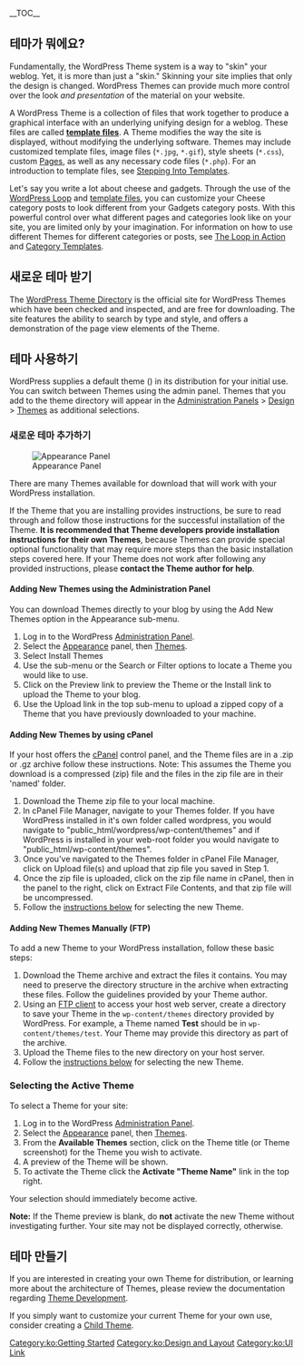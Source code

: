 {{Languages|
{{en|Using Themes}}
{{es|Usando Temas}}
{{fr|Utilisation_des_Thèmes}}
{{it|Utilizzare i Temi}}
{{ja|テーマの使い方}}
{{ko|Using Themes}}
{{lo|Themes}}
{{mya|Themes}}
{{nl|Thema's Gebruiken}}
{{pt-br|Usando Temas}}
{{ru|Использование тем}}
{{th|Themes}}
{{zh-cn|主题}}
{{zh-tw|使用主題}}
}}

__TOC__

==테마가 뭐에요?==

Fundamentally, the WordPress Theme system is a way to "skin" your weblog. Yet, it is more than just a "skin." Skinning your site implies that only the design is changed. WordPress Themes can provide much more control over the look ''and presentation'' of the material on your website.

A WordPress Theme is a collection of files that work together to produce a graphical interface with an underlying unifying design for a weblog. These files are called [[Templates|'''template files''']]. A Theme modifies the way the site is displayed, without modifying the underlying software. Themes may include customized template files, image files (<tt>*.jpg</tt>, <tt>*.gif</tt>), style sheets (<tt>*.css</tt>), custom [[Pages]], as well as any necessary code files (<tt>*.php</tt>). For an introduction to template files, see [[Stepping Into Templates]].

Let's say you write a lot about cheese and gadgets. Through the use of the [[The Loop|WordPress Loop]] and [[Templates|template files]], you can customize your Cheese category posts to look different from your Gadgets category posts. With this powerful control over what different pages and categories look like on your site, you are limited only by your imagination. For information on how to use different Themes for different categories or posts, see [[The Loop in Action]] and [[Category Templates]].

==새로운 테마 받기==
The [http://wordpress.org/extend/themes/ WordPress Theme Directory] is the official site for WordPress Themes which have been checked and inspected, and are free for downloading. The site features the ability to search by type and style, and offers a demonstration of the page view elements of the Theme.

==테마 사용하기==

WordPress supplies a default theme ({{DefaultTheme}}) in its distribution for your initial use.  You can switch between Themes using the admin panel.  Themes that you add to the theme directory will appear in the [[Administration Panels]] > [[Administration_Panels#Design_-_Change_the_Look_of_your_Blog|Design]] > [[Administration_Panels#Themes|Themes]] as additional selections. 

===새로운 테마 추가하기===

[[Image:themes.png|thumb|right|Appearance Panel]]

There are many Themes available for download that will work with your WordPress installation.

If the Theme that you are installing provides instructions, be sure to read through and follow those instructions for the successful installation of the Theme.  '''It is recommended that Theme developers provide installation instructions for their own Themes''', because Themes can provide special optional functionality that may require more steps than the basic installation steps covered here.  If your Theme does not work after following any provided instructions, please '''contact the Theme author for help'''.

====Adding New Themes using the Administration Panel====
You can download Themes directly to your blog by using the Add New Themes option in the Appearance sub-menu.

# Log in to the WordPress [[Administration Panels|Administration Panel]].
# Select the [[Administration_Panels#Appearance_-_Change_the_Look_of_your_Blog|Appearance]] panel, then [[Administration_Panels#Themes|Themes]].
# Select Install Themes
# Use the sub-menu or the Search or Filter options to locate a Theme you would like to use.
# Click on the Preview link to preview the Theme or the Install link to upload the Theme to your blog.
# Use the Upload link in the top sub-menu to upload a zipped copy of a Theme that you have previously downloaded to your machine.

====Adding New Themes by using cPanel ====
If your host offers the [[Glossary#cPanel|cPanel]] control panel, and the Theme files are in a .zip or .gz archive follow these instructions.  Note:  This assumes the Theme you download is a compressed (zip) file and the files in the zip file are in their 'named' folder.
# Download the Theme zip file to your local machine.
# In cPanel File Manager, navigate to your Themes folder.  If you have WordPress installed in it's own folder called wordpress, you would navigate to "public_html/wordpress/wp-content/themes" and if WordPress is installed in your web-root folder you would navigate to "public_html/wp-content/themes".
# Once you've navigated to the Themes folder in cPanel File Manager, click on Upload file(s) and upload that zip file you saved in Step 1.
#Once the zip file is uploaded, click on the zip file name in cPanel, then in the panel to the right, click on Extract File Contents, and that zip file will be uncompressed.
#Follow the [[#Selecting_the_Active_Theme|instructions below]] for selecting the new Theme.

====Adding New Themes Manually (FTP)====

To add a new Theme to your WordPress installation, follow these basic steps:

# Download the Theme archive and extract the files it contains.  You may need to preserve the directory structure in the archive when extracting these files.  Follow the guidelines provided by your Theme author.
# Using an [[FTP_Clients|FTP client]] to access your host web server, create a directory to save your Theme in the <tt>wp-content/themes</tt> directory provided by WordPress.  For example, a Theme named '''Test''' should be in <tt>wp-content/themes/test</tt>.  Your Theme may provide this directory as part of the archive.
# Upload the Theme files to the new directory on your host server.
# Follow the [[#Selecting_the_Active_Theme|instructions below]] for selecting the new Theme.

===Selecting the Active Theme===
To select a Theme for your site:

# Log in to the WordPress [[Administration Panels|Administration Panel]].
# Select the [[Administration_Panels#Appearance_-_Change_the_Look_of_your_Blog|Appearance]] panel, then [[Administration_Panels#Themes|Themes]].
# From the '''Available Themes''' section, click on the Theme title (or Theme screenshot) for the Theme you wish to activate.
# A preview of the Theme will be shown.
# To activate the Theme click the '''Activate "Theme Name"''' link in the top right.

Your selection should immediately become active.

'''Note:''' If the Theme preview is blank, do '''not''' activate the new Theme without investigating further. Your site may not be displayed correctly, otherwise.

==테마 만들기==

If you are interested in creating your own Theme for distribution, or learning more about the architecture of Themes, please review the documentation regarding [[Theme Development]].

If you simply want to customize your current Theme for your own use, consider creating a [[Child_Themes|Child Theme]].

[[Category:ko:Getting Started]]
[[Category:ko:Design and Layout]]
[[Category:ko:UI Link]]